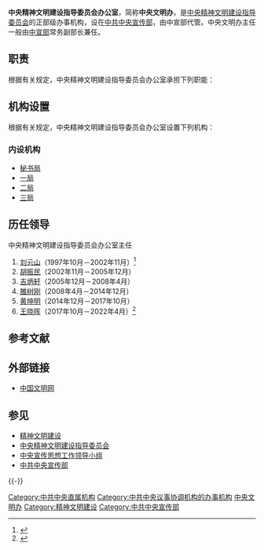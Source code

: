 {{Infobox PRCG
|中共机构名称={{nowrap|中央精神文明建设指导委员会}}<br />办公室
|标志1=Danghui.svg
|职位1=主任
|人员1=
|职位2=专职副主任
|人员2=
|职位3=副主任
|人员3=[[陈世炬|陈世炬]]（正部长级）
|业务上级 = [[中央精神文明建设指导委员会|中央精神文明建设指导委员会]]
|组织上级 = [[中共中央宣传部|中共中央宣传部]]
|机构类型 = [[中共中央直属机构|中共中央办事机构]]<br>[[中央精神文明建设指导委员会|中央文明委]]的办事机构（设在中宣部，由中宣部代管）
|行政级别 = 正部级
|成立时间 = 1997年
|地址1 =
|链接 = {{URL|http://www.wenming.cn|中国文明网}}
}}

'''中央精神文明建设指导委员会办公室'''，简称'''中央文明办'''，是[[中央精神文明建设指导委员会|中央精神文明建设指导委员会]]的正部级办事机构，设在[[中共中央宣传部|中共中央宣传部]]，由中宣部代管。中央文明办主任一般由[[中共中央宣传部|中宣部]]常务副部长兼任。

== 职责 ==
根据有关规定，中央精神文明建设指导委员会办公室承担下列职能：
{{columns-list|2|
# 按照中央精神文明建设指导委员会的工作安排，做好组织协调、督促落实工作。
# 调查了解党的十四届六中全会决议贯彻落实的情况，研究分析精神文明建设的新情况新问题，及时向中央精神文明建设指导委员会反映并提出建议。
# 组织精神文明建设工作经验的交流推广。
# 负责委员会的文秘、会务工作。管理中央级文化事业建设费。
# 完成委员会交办的其他事项。
}}

== 机构设置 ==
根据有关规定，中央精神文明建设指导委员会办公室设置下列机构：
=== 内设机构 ===
* [[中央精神文明建设指导委员会办公室秘书局|秘书局]]
* [[中央精神文明建设指导委员会办公室一局|一局]]
* [[中央精神文明建设指导委员会办公室二局|二局]]
* [[中央精神文明建设指导委员会办公室三局|三局]]

== 历任领导 ==
; 中央精神文明建设指导委员会办公室主任
# [[刘云山|刘云山]]（1997年10月－2002年11月）<ref>{{Cite book|title=中华人民共和国年鉴 2003 总第23期|last=中华人民共和国年鉴编辑部编辑|publisher=中华人民共和国年鉴社|year=2003.11|pages=1140}}</ref>
# [[胡振民|胡振民]]（2002年11月－2005年12月）
# [[吉炳轩|吉炳轩]]（2005年12月－2008年4月）
# [[雒树刚|雒树刚]]（2008年4月－2014年12月）
# [[黄坤明|黄坤明]]（2014年12月－2017年10月）
# [[王晓晖|王晓晖]]（2017年10月－2022年4月）<ref>{{cite web|title=王晓晖在我市调研新时代文明实践中心建设试点工作并召开座谈会|url=http://www.qufu.gov.cn/show.asp?id=14482|accessdate=2018-11-15|date=2018-11-08|publisher=曲阜新闻网|archiveurl=https://web.archive.org/web/20181115112830/http://www.qufu.gov.cn/show.asp?id=14482|archivedate=2018-11-15|dead-url=yes}}</ref>

== 参考文献 ==
{{Reflist}}

== 外部链接 ==
* [http://www.wenming.cn 中国文明网] {{Wayback|url=http://www.wenming.cn/ |date=20210213114448 }}

== 参见 ==
{{Portal|中国共产党|中华人民共和国|汉字文化圈}}
* [[精神文明建设|精神文明建设]]
* [[中央精神文明建设指导委员会|中央精神文明建设指导委员会]]
* [[中央宣传思想工作领导小组|中央宣传思想工作领导小组]]
* [[中共中央宣传部|中共中央宣传部]]

{{-}}
{{s-start}}
{{s-off|[[中共中央直属机构|中共中央办事机构]]}}
{{s-none|职能设立}}
{{s-title|中央精神文明建设工作部门|1997年10月至今}}
{{s-inc}}
{{s-end}}
{{中国共产党中央委员会}}
{{中国共产党的有关信息|中央}}

[[Category:中共中央直属机构|Category:中共中央直属机构]]
[[Category:中共中央议事协调机构的办事机构|Category:中共中央议事协调机构的办事机构]]
[[Category:中央文明办|]]
[[Category:精神文明建设|Category:精神文明建设]]
[[Category:中共中央宣传部|Category:中共中央宣传部]]